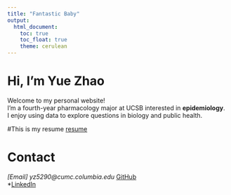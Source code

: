 ```yaml
---
title: "Fantastic Baby"
output: 
  html_document:
    toc: true
    toc_float: true
    theme: cerulean
---
```


# Hi, I'm Yue Zhao

Welcome to my personal website!  
I'm a fourth-year pharmacology major at UCSB interested in **epidemiology**.  
I enjoy using data to explore questions in biology and public health.

#This is my resume
[resume](resume.html)

# Contact
*[Email] yz5290@cumc.columbia.edu 
*[GitHub](https://github.com/yz-5290)  
*[LinkedIn](https://linkedin.com/in/yue-zhao-8461a52b9)